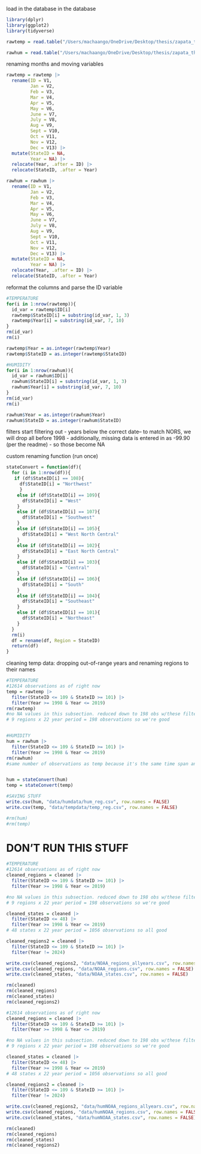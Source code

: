 
load in the database in the database
```r
library(dplyr)
library(ggplot2)
library(tidyverse)

rawtemp = read.table("/Users/machaango/OneDrive/Desktop/thesis/zapata_thesis/data/tempdata/climdiv-tmpcst-v1.0.0-20241021.txt", header = FALSE, colClasses = c("character",rep("numeric",12)))

rawhum = read.table("/Users/machaango/OneDrive/Desktop/thesis/zapata_thesis/data/humdata/climdiv-pcpnst-v1.0.0-20250206.txt", header = FALSE, colClasses = c("character",rep("numeric",12)))
```

renaming months and moving variables
```r
rawtemp = rawtemp |>
  rename(ID = V1,
         Jan = V2,
         Feb = V3,
         Mar = V4,
         Apr = V5,
         May = V6,
         June = V7,
         July = V8,
         Aug = V9,
         Sept = V10,
         Oct = V11,
         Nov = V12,
         Dec = V13) |>
  mutate(StateID = NA,
         Year = NA) |> 
  relocate(Year, .after = ID) |> 
  relocate(StateID, .after = Year)

rawhum = rawhum |>
  rename(ID = V1,
         Jan = V2,
         Feb = V3,
         Mar = V4,
         Apr = V5,
         May = V6,
         June = V7,
         July = V8,
         Aug = V9,
         Sept = V10,
         Oct = V11,
         Nov = V12,
         Dec = V13) |>
  mutate(StateID = NA,
         Year = NA) |> 
  relocate(Year, .after = ID) |> 
  relocate(StateID, .after = Year)

```


reformat the columns and parse the ID variable
```r
#TEMPERATURE
for(i in 1:nrow(rawtemp)){
  id_var = rawtemp$ID[i]
  rawtemp$StateID[i] = substring(id_var, 1, 3)
  rawtemp$Year[i] = substring(id_var, 7, 10)
}
rm(id_var)
rm(i)

rawtemp$Year = as.integer(rawtemp$Year)
rawtemp$StateID = as.integer(rawtemp$StateID)

#HUMIDITY
for(i in 1:nrow(rawhum)){
  id_var = rawhum$ID[i]
  rawhum$StateID[i] = substring(id_var, 1, 3)
  rawhum$Year[i] = substring(id_var, 7, 10)
}
rm(id_var)
rm(i)

rawhum$Year = as.integer(rawhum$Year)
rawhum$StateID = as.integer(rawhum$StateID)
```

filters
start filtering out
- years below the correct date-- to match NORS, we will drop all before 1998
- additionally, missing data is entered in as -99.90 (per the readme)
- so those become NA

custom renaming function (run once)
```r
stateConvert = function(df){
  for (i in 1:nrow(df)){
   if (df$StateID[i] == 108){
     df$StateID[i] = "Northwest"
     }
    else if (df$StateID[i] == 109){
      df$StateID[i] = "West" 
    }
    else if (df$StateID[i] == 107){
      df$StateID[i] = "Southwest"
    }
    else if (df$StateID[i] == 105){
      df$StateID[i] = "West North Central"
    }
    else if (df$StateID[i] == 102){
      df$StateID[i] = "East North Central"
    }
    else if (df$StateID[i] == 103){
      df$StateID[i] = "Central"
    }
    else if (df$StateID[i] == 106){
      df$StateID[i] = "South"
    }
    else if (df$StateID[i] == 104){
      df$StateID[i] = "Southeast"
    }
    else if (df$StateID[i] == 101){
      df$StateID[i] = "Northeast"
    }
  }
  rm(i)
  df = rename(df, Region = StateID)
  return(df)
}
```


cleaning temp data: dropping out-of-range years and renaming regions to their names
```r
#TEMPERATURE
#12614 observations as of right now
temp = rawtemp |> 
  filter(StateID <= 109 & StateID >= 101) |>
  filter(Year >= 1998 & Year <= 2019)
rm(rawtemp)
#no NA values in this subsection. reduced down to 198 obs w/these filters
# 9 regions x 22 year period = 198 observations so we're good


#HUMIDITY
hum = rawhum |> 
  filter(StateID <= 109 & StateID >= 101) |>
  filter(Year >= 1998 & Year <= 2019)
rm(rawhum)
#same number of observations as temp because it's the same time span and frequency


hum = stateConvert(hum)
temp = stateConvert(temp)

#SAVING STUFF
write.csv(hum, "data/humdata/hum_reg.csv", row.names = FALSE)
write.csv(temp, "data/tempdata/temp_reg.csv", row.names = FALSE)

#rm(hum)
#rm(temp)
```


# DON'T RUN THIS STUFF

```r
#TEMPERATURE
#12614 observations as of right now
cleaned_regions = cleaned |> 
  filter(StateID <= 109 & StateID >= 101) |>
  filter(Year >= 1998 & Year <= 2019)

#no NA values in this subsection. reduced down to 198 obs w/these filters
# 9 regions x 22 year period = 198 observations so we're good

cleaned_states = cleaned |> 
  filter(StateID <= 48) |> 
  filter(Year >= 1998 & Year <= 2019)
# 48 states x 22 year period = 1056 observations so all good

cleaned_regions2 = cleaned |> 
  filter(StateID <= 109 & StateID >= 101) |> 
  filter(Year != 2024)

write.csv(cleaned_regions2, "data/NOAA_regions_allyears.csv", row.names = FALSE)
write.csv(cleaned_regions, "data/NOAA_regions.csv", row.names = FALSE)
write.csv(cleaned_states, "data/NOAA_states.csv", row.names = FALSE)

rm(cleaned)
rm(cleaned_regions)
rm(cleaned_states)
rm(cleaned_regions2)

```

```r
#12614 observations as of right now
cleaned_regions = cleaned |> 
  filter(StateID <= 109 & StateID >= 101) |>
  filter(Year >= 1998 & Year <= 2019)

#no NA values in this subsection. reduced down to 198 obs w/these filters
# 9 regions x 22 year period = 198 observations so we're good

cleaned_states = cleaned |> 
  filter(StateID <= 48) |> 
  filter(Year >= 1998 & Year <= 2019)
# 48 states x 22 year period = 1056 observations so all good

cleaned_regions2 = cleaned |> 
  filter(StateID <= 109 & StateID >= 101) |> 
  filter(Year != 2024)

write.csv(cleaned_regions2, "data/humNOAA_regions_allyears.csv", row.names = FALSE)
write.csv(cleaned_regions, "data/humNOAA_regions.csv", row.names = FALSE)
write.csv(cleaned_states, "data/humNOAA_states.csv", row.names = FALSE)

rm(cleaned)
rm(cleaned_regions)
rm(cleaned_states)
rm(cleaned_regions2)
```

